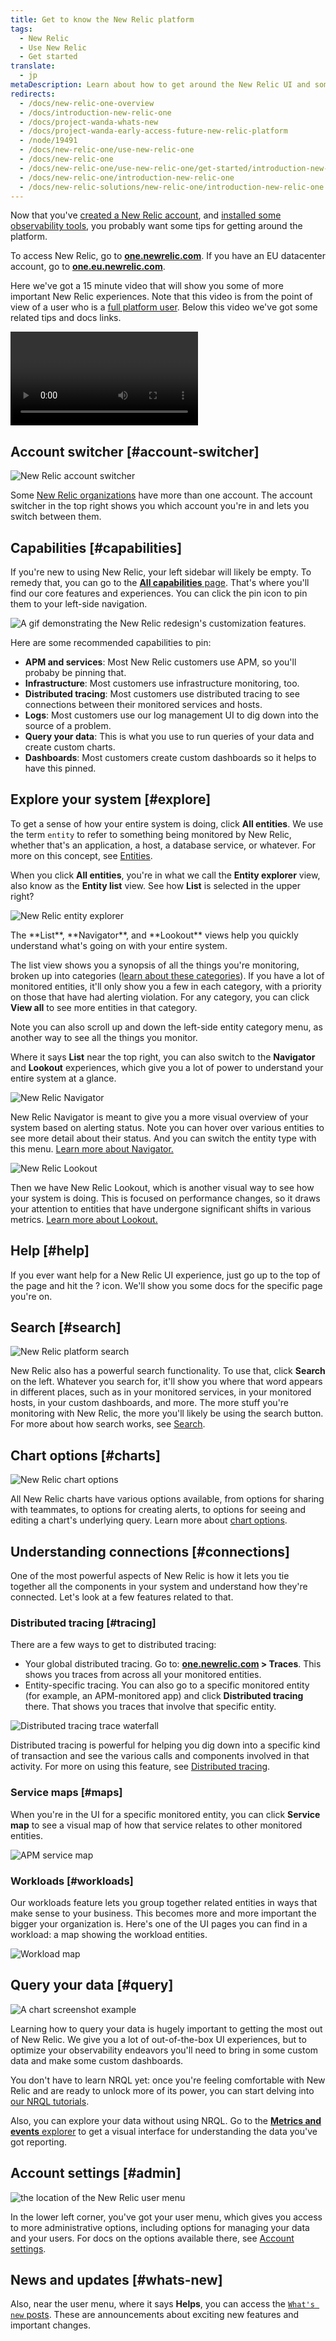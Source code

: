 ```yaml
---
title: Get to know the New Relic platform
tags:
  - New Relic 
  - Use New Relic
  - Get started
translate:
  - jp
metaDescription: Learn about how to get around the New Relic UI and some of the most important experiences. 
redirects:
  - /docs/new-relic-one-overview
  - /docs/introduction-new-relic-one
  - /docs/project-wanda-whats-new
  - /docs/project-wanda-early-access-future-new-relic-platform
  - /node/19491
  - /docs/new-relic-one/use-new-relic-one
  - /docs/new-relic-one
  - /docs/new-relic-one/use-new-relic-one/get-started/introduction-new-relic-one
  - /docs/new-relic-one/introduction-new-relic-one
  - /docs/new-relic-solutions/new-relic-one/introduction-new-relic-one
---
```















Now that you've [created a New Relic account](https://newrelic.com/signup), and [installed some observability tools](/docs/new-relic-solutions/get-started/implementation-guide-intro), you probably want some tips for getting around the platform. 

To access New Relic, go to **[one.newrelic.com](https://one.newrelic.com/all-capabilities)**. If you have an EU datacenter account, go to **[one.eu.newrelic.com](https://one.eu.newrelic.com)**.

Here we've got a 15 minute video that will show you some of more important New Relic experiences. Note that this video is from the point of view of a user who is a [full platform user](/docs/accounts/accounts-billing/new-relic-one-user-management/user-type). Below this video we've got some related tips and docs links.

<Video
  type="wistia"
  id="9xnr9qv9qh"
/>

## Account switcher [#account-switcher]

<img
  title="New Relic account switcher"
  alt="New Relic account switcher"
  src={accountSwitcherWide}
/>

Some [New Relic organizations](/docs/accounts/accounts-billing/account-structure/new-relic-account-structure) have more than one account. The account switcher in the top right shows you which account you're in and lets you switch between them. 

## Capabilities [#capabilities]

If you're new to using New Relic, your left sidebar will likely be empty. To remedy that, you can go to the [**All capabilities** page](https://one.newrelic.com/all-capabilities). That's where you'll find our core features and experiences. You can click the pin icon to pin them to your left-side navigation. 

<img
  title="Customize New Relic"
  alt="A gif demonstrating the New Relic redesign's customization features."
  src={transtionGuideUiRedesignCustomize}
/>

Here are some recommended capabilities to pin: 

* **APM and services**: Most New Relic customers use APM, so you'll probaby be pinning that. 
* **Infrastructure**: Most customers use infrastructure monitoring, too. 
* **Distributed tracing**: Most customers use distributed tracing to see connections between their monitored services and hosts.  
* **Logs**: Most customers use our log management UI to dig down into the source of a problem. 
* **Query your data**: This is what you use to run queries of your data and create custom charts. 
* **Dashboards**: Most customers create custom dashboards so it helps to have this pinned. 

## Explore your system [#explore]

To get a sense of how your entire system is doing, click **All entities**. We use the term `entity` to refer to something being monitored by New Relic, whether that's an application, a host, a database service, or whatever. For more on this concept, see [Entities](/docs/new-relic-solutions/new-relic-one/core-concepts/what-entity-new-relic). 

When you click **All entities**, you're in what we call the **Entity explorer** view, also know as the **Entity list** view. See how **List** is selected in the upper right? 

<img
  title="New Relic entity explorer"
  alt="New Relic entity explorer"
  src={entityExplorer}
/>
<figcaption>
  The **List**, **Navigator**, and **Lookout** views help you quickly understand what's going on with your entire system. 
</figcaption>

The list view shows you a synopsis of all the things you're monitoring, broken up into categories ([learn about these categories](/docs/new-relic-solutions/new-relic-one/core-concepts/new-relic-explorer-view-performance-across-apps-services-hosts/#find)). If you have a lot of monitored entities, it'll only show you a few in each category, with a priority on those that have had alerting violation. For any category, you can click **View all** to see more entities in that category. 

Note you can also scroll up and down the left-side entity category menu, as another way to see all the things you monitor. 

Where it says **List** near the top right, you can also switch to the **Navigator** and **Lookout** experiences, which give you a lot of power to understand your entire system at a glance. 

<img
  title="New Relic Navigator"
  alt="New Relic Navigator"
  src={navigator}
/>

New Relic Navigator is meant to give you a more visual overview of your system based on alerting status. Note you can hover over various entities to see more detail about their status. And you can switch the entity type with this menu. [Learn more about Navigator.](/docs/new-relic-solutions/new-relic-one/core-concepts/new-relic-explorer-view-performance-across-apps-services-hosts/#view-navigator)

<img
  title="New Relic Lookout"
  alt="New Relic Lookout"
  src={lookout}
/>

Then we have New Relic Lookout, which is another visual way to see how your system is doing. This is focused on performance changes, so it draws your attention to entities that have undergone significant shifts in various metrics. [Learn more about Lookout.](/docs/new-relic-solutions/new-relic-one/core-concepts/new-relic-explorer-view-performance-across-apps-services-hosts/#view-lookout)

## Help [#help]

If you ever want help for a New Relic UI experience, just go up to the top of the page and hit the ? icon. We'll show you some docs for the specific page you're on.  

## Search [#search]

<img
  title="New Relic platform search"
  alt="New Relic platform search"
  src={search}
/>

New Relic also has a powerful search functionality. To use that, click **Search** on the left. Whatever you search for, it'll show you where that word appears in different places, such as in your monitored services, in your monitored hosts, in your custom dashboards, and more. The more stuff you're monitoring with New Relic, the more you'll likely be using the search button. For more about how search works, see [Search](/docs/new-relic-solutions/new-relic-one/ui-data/basic-ui-features/#search).

## Chart options [#charts]

<img
  title="New Relic chart options"
  alt="New Relic chart options"
  src={chartOptions}
/>

All New Relic charts have various options available, from options for sharing with teammates, to options for creating alerts, to options for seeing and editing a chart's underlying query. Learn more about [chart options](/docs/new-relic-solutions/new-relic-one/ui-data/basic-ui-features).

## Understanding connections [#connections]

One of the most powerful aspects of New Relic is how it lets you tie together all the components in your system and understand how they're connected. Let's look at a few features related to that. 

### Distributed tracing [#tracing]

There are a few ways to get to distributed tracing: 

* Your global distributed tracing. Go to: **[one.newrelic.com](https://one.newrelic.com/all-capabilities) > Traces**. This shows you traces from across all your monitored entities. 
* Entity-specific tracing. You can also go to a specific monitored entity (for example, an APM-monitored app) and click **Distributed tracing** there. That shows you traces that involve that specific entity. 

<img
  title="Distributed tracing trace waterfall"
  alt="Distributed tracing trace waterfall"
  src={traceWaterfall}
/>

Distributed tracing is powerful for helping you dig down into a specific kind of transaction and see the various calls and components involved in that activity. For more on using this feature, see [Distributed tracing](/docs/distributed-tracing/ui-data/understand-use-distributed-tracing-ui). 

### Service maps [#maps]

When you're in the UI for a specific monitored entity, you can click **Service map** to see a visual map of how that service relates to other monitored entities. 

<img
  title="APM service map"
  alt="APM service map"
  src={serviceMap}
/>

### Workloads [#workloads]

Our workloads feature lets you group together related entities in ways that make sense to your business. This becomes more and more important the bigger your organization is. Here's one of the UI pages you can find in a workload: a map showing the workload entities. 

<img
  title="Workload map"
  alt="Workload map"
  src={workloadMap}
/>

## Query your data [#query]

<img
  title="A chart screenshot example"
  alt="A chart screenshot example "
  src={chartsChartUi}
/>

Learning how to query your data is hugely important to getting the most out of New Relic. We give you a lot of out-of-the-box UI experiences, but to optimize your observability endeavors you'll need to bring in some custom data and make some custom dashboards. 

You don't have to learn NRQL yet: once you're feeling comfortable with New Relic and are ready to unlock more of its power, you can start delving into [our NRQL tutorials](/docs/query-your-data/nrql-new-relic-query-language/get-started/introduction-nrql-new-relics-query-language).

Also, you can explore your data without using NRQL. Go to the [**Metrics and events** explorer](https://one.newrelic.com/data-explorer) to get a visual interface for understanding the data you've got reporting. 

## Account settings [#admin]

<img
  title="the location of the New Relic user menu"
  alt="the location of the New Relic user menu"
  src={accountsUserMenuLocation}
/>

In the lower left corner, you've got your user menu, which gives you access to more administrative options, including options for managing your data and your users. For docs on the options available there, see [Account settings](/docs/accounts/accounts-billing/general-account-settings/intro-account-settings).

## News and updates [#whats-new]

Also, near the user menu, where it says **Helps**, you can access the [`What's new` posts](https://docs.newrelic.com/whats-new). These are announcements about exciting new features and important changes. 
